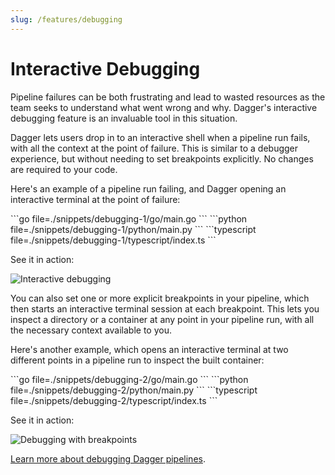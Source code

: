 ```yaml
---
slug: /features/debugging
---
```


# Interactive Debugging

Pipeline failures can be both frustrating and lead to wasted resources as the team seeks to understand what went wrong and why. Dagger's interactive debugging feature is an invaluable tool in this situation.

Dagger lets users drop in to an interactive shell when a pipeline run fails, with all the context at the point of failure. This is similar to a debugger experience, but without needing to set breakpoints explicitly. No changes are required to your code.

Here's an example of a pipeline run failing, and Dagger opening an interactive terminal at the point of failure:

<Tabs groupId="language">
<TabItem value="Go">
```go file=./snippets/debugging-1/go/main.go
```
</TabItem>
<TabItem value="Python">
```python file=./snippets/debugging-1/python/main.py
```
</TabItem>
<TabItem value="TypeScript">
```typescript file=./snippets/debugging-1/typescript/index.ts
```
</TabItem>
</Tabs>

See it in action:

![Interactive debugging](/img/current_docs/features/debug-interactive.gif)

You can also set one or more explicit breakpoints in your pipeline, which then starts an interactive terminal session at each breakpoint. This lets you inspect a directory or a container at any point in your pipeline run, with all the necessary context available to you.

Here's another example, which opens an interactive terminal at two different points in a pipeline run to inspect the built container:

<Tabs groupId="language">
<TabItem value="Go">
```go file=./snippets/debugging-2/go/main.go
```
</TabItem>
<TabItem value="Python">
```python file=./snippets/debugging-2/python/main.py
```
</TabItem>
<TabItem value="TypeScript">
```typescript file=./snippets/debugging-2/typescript/index.ts
```
</TabItem>
</Tabs>

See it in action:

![Debugging with breakpoints](/img/current_docs/features/debug-breakpoints.gif)

[Learn more about debugging Dagger pipelines](../api/terminal.mdx).
